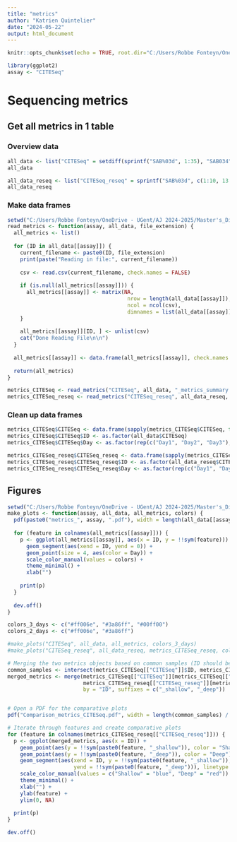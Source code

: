 ```yaml
---
title: "metrics"
author: "Katrien Quintelier"
date: "2024-05-22"
output: html_document
---
```


```r
knitr::opts_chunk$set(echo = TRUE, root.dir="C:/Users/Robbe Fonteyn/OneDrive - UGent/AJ 2024-2025/Master's_Dissertation/Github_Repo/AML-CITEseq/Data/Metrics_summary")
```

```r
library(ggplot2)
assay <- "CITESeq"
```

# Sequencing metrics
## Get all metrics in 1 table
### Overview data
```r
all_data <- list("CITESeq" = setdiff(sprintf("SAB%03d", 1:35), "SAB034"))
all_data

all_data_reseq <- list("CITESeq_reseq" = sprintf("SAB%03d", c(1:10, 13:14, 19)))
all_data_reseq
```

### Make data frames
```r
setwd("C:/Users/Robbe Fonteyn/OneDrive - UGent/AJ 2024-2025/Master's_Dissertation/Github_Repo/AML-CITEseq/Data/Metrics_summary")
read_metrics <- function(assay, all_data, file_extension) {
  all_metrics <- list()
  
  for (ID in all_data[[assay]]) {
    current_filename <- paste0(ID, file_extension)
    print(paste("Reading in file:", current_filename))
    
    csv <- read.csv(current_filename, check.names = FALSE)
    
    if (is.null(all_metrics[[assay]])) {
      all_metrics[[assay]] <- matrix(NA,
                                      nrow = length(all_data[[assay]]), 
                                      ncol = ncol(csv),
                                      dimnames = list(all_data[[assay]], colnames(csv)))
    }
    
    all_metrics[[assay]][ID, ] <- unlist(csv)
    cat("Done Reading File\n\n")
  }
  
  all_metrics[[assay]] <- data.frame(all_metrics[[assay]], check.names = FALSE)
  
  return(all_metrics)
}

metrics_CITESeq <- read_metrics("CITESeq", all_data, "_metrics_summary.csv")
metrics_CITESeq_reseq <- read_metrics("CITESeq_reseq", all_data_reseq, "_reseq_metrics_summary.csv")

```

### Clean up data frames
```r
metrics_CITESeq$CITESeq <- data.frame(sapply(metrics_CITESeq$CITESeq, function(x) as.numeric(gsub("%", "", gsub(",", "", x)))), check.names = FALSE)
metrics_CITESeq$CITESeq$ID <- as.factor(all_data$CITESeq)
metrics_CITESeq$CITESeq$Day <- as.factor(rep(c("Day1", "Day2", "Day3"), times = c(7, 12, 15)))

metrics_CITESeq_reseq$CITESeq_reseq <- data.frame(sapply(metrics_CITESeq_reseq$CITESeq_reseq, function(x) as.numeric(gsub("%", "", gsub(",", "", x)))), check.names = FALSE)
metrics_CITESeq_reseq$CITESeq_reseq$ID <- as.factor(all_data_reseq$CITESeq_reseq)
metrics_CITESeq_reseq$CITESeq_reseq$Day <- as.factor(rep(c("Day1", "Day2"), times = c(7, 6)))
```

## Figures
```r
setwd("C:/Users/Robbe Fonteyn/OneDrive - UGent/AJ 2024-2025/Master's_Dissertation/Github_Repo/AML-CITEseq/Graphs")
make_plots <- function(assay, all_data, all_metrics, colors) {
  pdf(paste0("metrics_", assay, ".pdf"), width = length(all_data[[assay]]) / 2 + 2)
  
  for (feature in colnames(all_metrics[[assay]])) {
    p <- ggplot(all_metrics[[assay]], aes(x = ID, y = !!sym(feature))) +
      geom_segment(aes(xend = ID, yend = 0)) +
      geom_point(size = 4, aes(color = Day)) +
      scale_color_manual(values = colors) +
      theme_minimal() +
      xlab("")
    
    print(p)
  }
  
  dev.off()
}

colors_3_days <- c("#ff006e", "#3a86ff", "#00ff00")
colors_2_days <- c("#ff006e", "#3a86ff")

#make_plots("CITESeq", all_data, all_metrics, colors_3_days)
#make_plots("CITESeq_reseq", all_data_reseq, metrics_CITESeq_reseq, colors_2_days)

```

```r
# Merging the two metrics objects based on common samples (ID should be the unique identifier)
common_samples <- intersect(metrics_CITESeq[["CITESeq"]]$ID, metrics_CITESeq_reseq[["CITESeq_reseq"]]$ID)
merged_metrics <- merge(metrics_CITESeq[["CITESeq"]][metrics_CITESeq[["CITESeq"]]$ID %in% common_samples, ], 
                        metrics_CITESeq_reseq[["CITESeq_reseq"]][metrics_CITESeq_reseq[["CITESeq_reseq"]]$ID %in% common_samples, ], 
                        by = "ID", suffixes = c("_shallow", "_deep"))


# Open a PDF for the comparative plots
pdf("Comparison_metrics_CITESeq.pdf", width = length(common_samples) / 2 + 2)

# Iterate through features and create comparative plots
for (feature in colnames(metrics_CITESeq_reseq[["CITESeq_reseq"]])) {
  p <- ggplot(merged_metrics, aes(x = ID)) +
    geom_point(aes(y = !!sym(paste0(feature, "_shallow")), color = "Shallow"), size = 4) +
    geom_point(aes(y = !!sym(paste0(feature, "_deep")), color = "Deep"), size = 4) +
    geom_segment(aes(xend = ID, y = !!sym(paste0(feature, "_shallow")), 
                     yend = !!sym(paste0(feature, "_deep"))), linetype = "dashed") +
    scale_color_manual(values = c("Shallow" = "blue", "Deep" = "red")) +
    theme_minimal() +
    xlab("") +
    ylab(feature) +
    ylim(0, NA)
  
  print(p)
}

dev.off()

```

